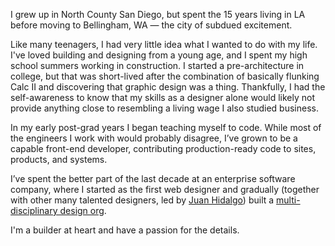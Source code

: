 I grew up in North County San Diego, but spent the 15 years living in LA before moving to Bellingham, WA &mdash; the city of subdued excitement.

Like many teenagers, I had very little idea what I wanted to do with my life. I've loved building and designing from a young age, and I spent my high school summers working in construction. I started a pre-architecture in college, but that was short-lived after the combination of basically flunking Calc II and discovering that graphic design was a thing. Thankfully, I had the self-awareness to know that my skills as a designer alone would likely not provide anything close to resembling a living wage I also studied business.

In my early post-grad years I began teaching myself to code. While most of the engineers I work with would probably disagree, I’ve grown to be a capable front-end developer, contributing production-ready code to sites, products, and systems.

I’ve spent the better part of the last decade at an enterprise software company, where I started as the first web designer and gradually (together with other many talented designers, led by [Juan Hidalgo](https://hidalgo.design)) built a [multi-disciplinary design org](https://liferay.design).

I'm a builder at heart and have a passion for the details.